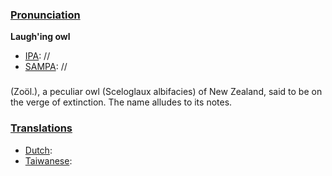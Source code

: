 ===[[Pronunciation]]===

'''Laugh'ing owl'''
*[[IPA]]: //
*[[SAMPA]]: //
===[[]]===
(Zoöl.), a peculiar owl (Sceloglaux albifacies) of New Zealand, said to be on the verge of extinction. The name alludes to its notes.
===[[Translations]]===

*[[Dutch]]:
*[[Taiwanese]]:
